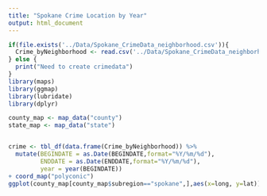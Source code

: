 ```yaml
---
title: "Spokane Crime Location by Year"
output: html_document
---
```

```r
if(file.exists('../Data/Spokane_CrimeData_neighborhood.csv')){
  Crime_byNeighborhood <- read.csv('../Data/Spokane_CrimeData_neighborhood.csv')
} else {
  print("Need to create crimedata")
}
library(maps)
library(ggmap)
library(lubridate)
library(dplyr)

county_map <- map_data("county")
state_map <- map_data("state")


crime <- tbl_df(data.frame(Crime_byNeighborhood)) %>% 
  mutate(BEGINDATE = as.Date(BEGINDATE,format="%Y/%m/%d"),
         ENDDATE = as.Date(ENDDATE,format="%Y/%m/%d"),
         year = year(BEGINDATE))
+ coord_map("polyconic")
ggplot(county_map[county_map$subregion=="spokane",],aes(x=long, y=lat)) + geom_polygon(colour="grey",fill="grey")  + geom_point(data=crime %>% filter(year>2007) %>% sample_n(20000),aes(Lng,Lat,colour=OFFGEN)) + facet_wrap(~year)
```
